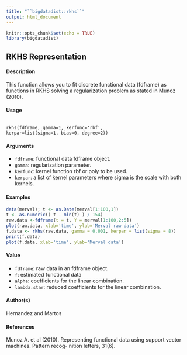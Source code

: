 ```yaml
---
title: "``bigdatadist::rkhs``"
output: html_document
---
```


```r
knitr::opts_chunk$set(echo = TRUE)
library(bigdatadist)
```
## RKHS Representation

#### Description 

This function allows you to fit discrete functional data (fdframe) as functions in RKHS solving a regularization problem as stated in Munoz (2010).

#### Usage

<pre><code>
rkhs(fdframe, gamma=1, kerfunc='rbf',
kerpar=list(sigma=1, bias=0, degree=2))
</code></pre>

#### Arguments 

* ``fdframe``: functional data fdframe object.
* ``gamma``: regularization parameter.
* ``kerfunc``: kernel function rbf or poly to be used.
* ``kerpar``: a list of kernel parameters where sigma is the scale with both kernels.

#### Examples 

```r
data(merval); t <- as.Date(merval[1:100,1])
t <- as.numeric(( t - min(t) ) / 154)
raw.data <-fdframe(t = t, Y = merval[1:100,2:5])
plot(raw.data, xlab='time', ylab='Merval raw data')
f.data <- rkhs(raw.data, gamma = 0.001, kerpar = list(sigma = 8))
print(f.data)
plot(f.data, xlab='time', ylab='Merval data')
```

#### Value

* ``fdframe``: raw data in an fdframe object.
* ``f``: estimated functional data
* ``alpha``: coefficients for the linear combination.
* ``lambda.star``: reduced coefficients for the linear combination.

#### Author(s)
Hernandez and Martos

#### References
Munoz A. et al (2010). Representing functional data using support vector machines. Pattern recog-
nition letters, 31(6).
